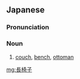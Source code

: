 ==Japanese==
{{ja-kanjitab|なが|い|す|yomi=ko}}

===Pronunciation===
{{ja-pron|ながいす|y=y}}

===Noun===
{{ja-noun|ながいす}}

# [[couch]], [[bench]], [[ottoman]]

[[mg:長椅子]]